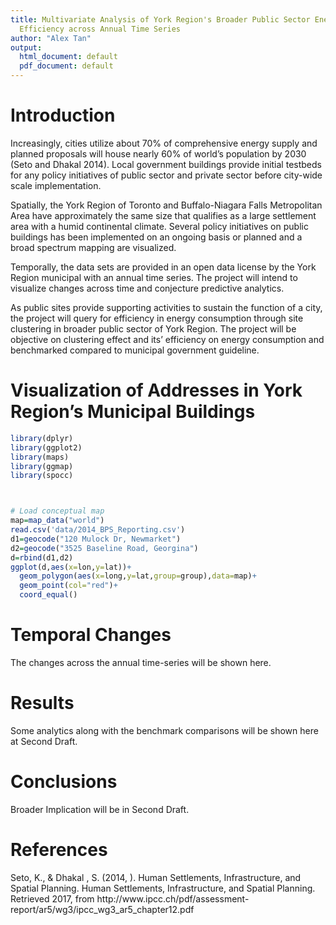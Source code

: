 ```yaml
---
title: Multivariate Analysis of York Region's Broader Public Sector Energy Consumption
  Efficiency across Annual Time Series
author: "Alex Tan"
output:
  html_document: default
  pdf_document: default
---
```


# Introduction
Increasingly, cities utilize about 70% of comprehensive energy supply and planned proposals will house nearly 60% of world's population by 2030 (Seto and Dhakal 2014). Local government buildings provide initial testbeds for any policy initiatives of public sector and private sector before city-wide scale implementation.

Spatially, the York Region of Toronto and Buffalo-Niagara Falls Metropolitan Area have approximately the same size that qualifies as a large settlement area with a humid continental climate. Several policy initiatives on public buildings has been implemented on an ongoing basis or planned and a broad spectrum mapping are visualized.

Temporally, the data sets are provided in an open data license by the York Region municipal with an annual time series. The project will intend to visualize changes across time and conjecture predictive analytics.

As public sites provide supporting activities to sustain the function of a city, the project will query for efficiency in energy consumption through site clustering in broader public sector of York Region. The project will be objective on clustering effect and its’ efficiency on energy consumption and benchmarked compared to municipal government guideline.




# Visualization of Addresses in York Region's Municipal Buildings

```r
library(dplyr)
library(ggplot2)
library(maps)
library(ggmap)
library(spocc)



# Load conceptual map
map=map_data("world")
read.csv('data/2014_BPS_Reporting.csv')
d1=geocode("120 Mulock Dr, Newmarket")
d2=geocode("3525 Baseline Road, Georgina")
d=rbind(d1,d2)
ggplot(d,aes(x=lon,y=lat))+
  geom_polygon(aes(x=long,y=lat,group=group),data=map)+
  geom_point(col="red")+
  coord_equal()
```

# Temporal Changes
The changes across the annual time-series will be shown here.



# Results
Some analytics along with the benchmark comparisons will be shown here at Second Draft.



# Conclusions
Broader Implication will be in Second Draft.



# References
Seto, K., & Dhakal , S. (2014, ). Human Settlements, Infrastructure, and Spatial Planning. Human Settlements, Infrastructure, and Spatial Planning. Retrieved 2017, from http://www.ipcc.ch/pdf/assessment-report/ar5/wg3/ipcc_wg3_ar5_chapter12.pdf
